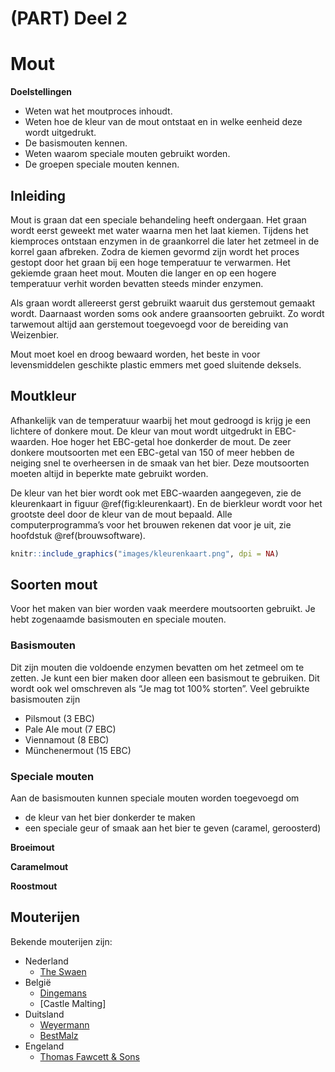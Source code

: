# (PART) Deel 2 {-}

# Mout

**Doelstellingen**

-  Weten wat het moutproces inhoudt.
-  Weten hoe de kleur van de mout ontstaat en in welke eenheid deze wordt uitgedrukt.
-  De basismouten kennen.
-  Weten waarom speciale mouten gebruikt worden.
-  De groepen speciale mouten kennen.

## Inleiding

Mout is graan dat een speciale behandeling heeft ondergaan. Het graan wordt eerst geweekt met water waarna men het laat kiemen. Tijdens het kiemproces ontstaan enzymen in de graankorrel die later het zetmeel in de korrel gaan afbreken. Zodra de kiemen gevormd zijn wordt het proces gestopt door het graan bij een hoge temperatuur te verwarmen. Het gekiemde graan heet mout. Mouten die langer en op een hogere temperatuur verhit worden bevatten steeds minder enzymen.

Als graan wordt allereerst gerst gebruikt waaruit dus gerstemout gemaakt wordt. Daarnaast worden soms ook andere graansoorten gebruikt. Zo wordt tarwemout altijd aan gerstemout toegevoegd voor de bereiding van Weizenbier.

Mout moet koel en droog bewaard worden, het beste in voor levensmiddelen geschikte plastic emmers met goed sluitende deksels.

## Moutkleur

Afhankelijk van de temperatuur waarbij het mout gedroogd is krijg je een lichtere of donkere mout. De kleur van mout wordt uitgedrukt in EBC-waarden. Hoe hoger het EBC-getal hoe donkerder de mout. De zeer donkere moutsoorten met een EBC-getal van 150 of meer hebben de neiging snel te overheersen in de smaak van het bier. Deze moutsoorten moeten altijd in beperkte mate gebruikt worden.

De kleur van het bier wordt ook met EBC-waarden aangegeven, zie de kleurenkaart in figuur \@ref(fig:kleurenkaart). En de bierkleur wordt voor het grootste deel door de kleur van de mout bepaald. Alle computerprogramma's voor het brouwen rekenen dat voor je uit, zie hoofdstuk \@ref(brouwsoftware).

```r
knitr::include_graphics("images/kleurenkaart.png", dpi = NA)
```

## Soorten mout

Voor het maken van bier worden vaak meerdere moutsoorten gebruikt. Je hebt zogenaamde basismouten en speciale mouten.

### Basismouten

Dit zijn mouten die voldoende enzymen bevatten om het zetmeel om te zetten. Je kunt een bier maken door alleen een basismout te gebruiken. Dit wordt ook wel omschreven als "Je mag tot 100% storten". Veel gebruikte basismouten zijn

-  Pilsmout (3 EBC)
-  Pale Ale mout (7 EBC)
-  Viennamout (8 EBC)
-  Münchenermout (15 EBC)

### Speciale mouten

Aan de basismouten kunnen speciale mouten worden toegevoegd om

-  de kleur van het bier donkerder te maken
-  een speciale geur of smaak aan het bier te geven (caramel, geroosterd)

**Broeimout**

**Caramelmout**

**Roostmout**

## Mouterijen

Bekende mouterijen zijn:

-  Nederland
   +  [The Swaen](http://theswaen.com/)
-  België
   +  [Dingemans](http://www.dingemansmout.be/)
   +  [Castle Malting]
-  Duitsland
   +  [Weyermann](https://www.weyermann.de/)
   +  [BestMalz](https://bestmalz.de)
-  Engeland
   +  [Thomas Fawcett & Sons](http://www.fawcett-maltsters.co.uk/)
